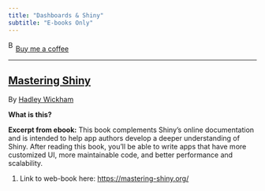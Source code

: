 ```yaml
---
title: "Dashboards & Shiny"
subtitle: "E-books Only"
---
```


<link href="https://fonts.googleapis.com/css?family=Cookie" rel="stylesheet"><a class="bmc-button" target="_blank" href="https://www.buymeacoffee.com/JoscelinRocha">![Buy me a coffee](https://cdn.buymeacoffee.com/buttons/bmc-new-btn-logo.svg){alt="Buy me a coffee" width="15" height="21"}Buy me a coffee</a>

------------------------------------------------------------------------

## [Mastering Shiny](https://mastering-shiny.org/)

By [Hadley Wickham](https://mastering-shiny.org/)

**What is this?**

**Excerpt from ebook:** This book complements Shiny's online documentation and is intended to help app authors develop a deeper understanding of Shiny. After reading this book, you'll be able to write apps that have more customized UI, more maintainable code, and better performance and scalability.

1.  Link to web-book here: <https://mastering-shiny.org/>
